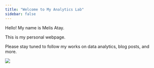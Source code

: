 ```yaml
---
title: "Welcome to My Analytics Lab"
sidebar: false 
---
```


Hello! My name is Melis Atay.

This is my personal webpage.

Please stay tuned to follow my works on data analytics, blog posts, and more.

![](images/1663006081082-hello.gif)

